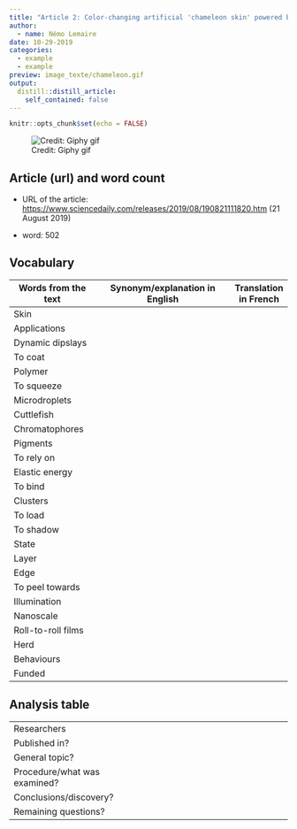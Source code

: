 ```yaml
---
title: "Article 2: Color-changing artificial 'chameleon skin' powered by nanomachines"
author:
  - name: Némo Lemaire
date: 10-29-2019
categories:
  - example
  - example
preview: image_texte/chameleon.gif
output:
  distill::distill_article:
    self_contained: false
---
```


```r
knitr::opts_chunk$set(echo = FALSE)
```

![Credit: Giphy gif](image_texte/chameleon.gif)

## Article (url) and word count

* URL of the article: <https://www.sciencedaily.com/releases/2019/08/190821111820.htm> (21 August 2019)

* word: 502

## Vocabulary 

| Words from the text | Synonym/explanation in English | Translation in French|
| ------------------- | ------------------------------ |------------|
|    Skin       |            |         |
|    Applications       |            |         |
|    Dynamic dipslays       |            |         |
|    To coat       |            |         |
|    Polymer       |            |         |
|     To squeeze      |            |         |
|  Microdroplets  |            |         |
|   Cuttlefish        |            |         |
|   Chromatophores       |            |         |
|   Pigments        |            |         |
|   To rely on        |            |         |
|   Elastic energy        |            |         |
|   To bind        |            |         |
|   Clusters        |            |         |
|    To load       |            |         |
|    To shadow       |            |         |
|    State       |            |         |
|    Layer       |            |         |
|    Edge       |            |         |
|    To peel towards       |            |         |
|  Illumination         |            |         |
|   Nanoscale        |            |         |
|   Roll-to-roll films        |            |         |
|   Herd       |            |         |
|    Behaviours       |            |         |
|    Funded       |            |         |

## Analysis table 

|                              |                                                                     |
| ---------------------------- | ------------------------------------------------------------------- |
| Researchers                  |    |
| Published in?                |    |
| General topic?               |    |
| Procedure/what was examined? |    |
| Conclusions/discovery?       |    |
| Remaining questions?         |    |
